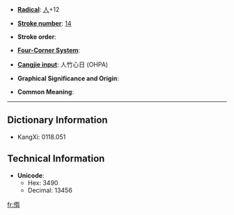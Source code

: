 * '''[[Index:Chinese radical| Radical]]''': [[Index:Chinese radical/人|人]]+12

* '''[[Index:Chinese total strokes|Stroke number]]''': [[Index:Chinese total strokes/14|14]]

* '''Stroke order''': 

* '''[[Index:Chinese four corner|Four-Corner System]]''': 

* '''[[Index:Chinese Cangjie|Cangjie input]]''': 人竹心日 (OHPA)

* '''Graphical Significance and Origin''': 

* '''Common Meaning''': 

----

== Dictionary Information ==

* KangXi: 0118.051

== Technical Information ==

* '''Unicode''':
** Hex: 3490
** Decimal: 13456
[[fr:㒐]]